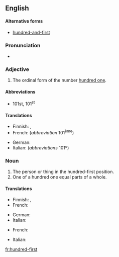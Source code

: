 ==English==

====Alternative forms====
* {{qualifier|British}} [[hundred-and-first]]

===Pronunciation===
* {{audio|en-us-hundred-first.ogg|Audio (US)}}

===Adjective===
{{en-adj|head=[[hundred]]-[[first]]|-}}

# The ordinal form of the number [[hundred one]].

====Abbreviations====
* 101st, 101<sup>st</sup>

====Translations====
{{trans-top|ordinal number}}
* Finnish: {{t-|fi|sadasensimmäinen}}, {{t-|fi|sadasyhdes}}
* French: {{t-|fr|cent unième}} (''abbreviation'' 101<sup>ème</sup>)
{{trans-mid}}
* German: {{t+|de|hunderterste|m|f}}
* Italian: {{t-|it|centunesimo}} (''abbreviations'' 101º)
{{trans-bottom}}

===Noun===
{{en-noun}}

# The person or thing in the hundred-first position.
# One of a hundred one equal parts of a whole.

====Translations====
{{trans-top|the person or thing in the hundred-first position}}
* Finnish: {{t-|fi|sadasensimmäinen}}, {{t-|fi|sadasyhdes}}
* French: {{t-|fr|cent unième|m|f}}
{{trans-mid}}
* German: {{t-|de|Hunderterste|m|f}}
* Italian: {{t-|it|centunesimo}}
{{trans-bottom}}

{{trans-top|one of a hundred one equal parts of a whole}}
* French: {{t-|fr|cent unième|m}}
{{trans-mid}}
* Italian: {{t-|it|centunesimo|m}}
{{trans-bottom}}

[[fr:hundred-first]]